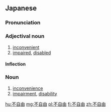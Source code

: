 ==Japanese==
{{ja-kanjitab|ふ|じ|ゆう|yomi=on}}

===Pronunciation===
{{ja-pron|ふじゆう|y=on}}

===Adjectival noun===
{{ja-adj|infl=na|ふじゆう}}

# [[inconvenient]]
# [[impaired]], [[disabled]]

====Inflection====
{{ja-na|ふじゆう}}

===Noun===
{{ja-noun|ふじゆう}}

# [[inconvenience]]
# [[impairment]], [[disability]]

[[hu:不自由]]
[[mg:不自由]]
[[pl:不自由]]
[[fi:不自由]]
[[zh:不自由]]